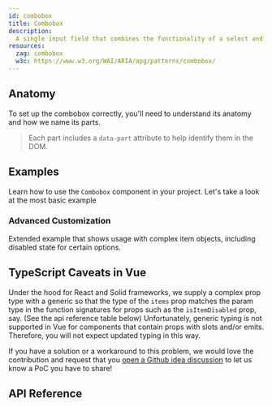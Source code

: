 ```yaml
---
id: combobox
title: Combobox
description:
  A single input field that combines the functionality of a select and input.
resources:
  zag: combobox
  w3c: https://www.w3.org/WAI/ARIA/apg/patterns/combobox/
---
```


<ComponentPreview />

## Anatomy

To set up the combobox correctly, you'll need to understand its anatomy and how
we name its parts.

> Each part includes a `data-part` attribute to help identify them in the DOM.

<Anatomy id="combobox" />

## Examples

Learn how to use the `Combobox` component in your project. Let's take a look at
the most basic example

<Story id="Basic" />

### Advanced Customization

Extended example that shows usage with complex item objects, including disabled
state for certain options.

<Story id="Advanced" />

## TypeScript Caveats in Vue

Under the hood for React and Solid frameworks, we supply a complex prop type
with a generic so that the type of the `items` prop matches the param type in
the function signatures for props such as the `isItemDisabled` prop, say. (See
the api reference table below) Unfortunately, generic typing is not supported in
Vue for components that contain props with slots and/or emits. Therefore, you
will not expect updated typing in this way.

If you have a solution or a workaround to this problem, we would love the
contribution and request that you
[open a Github idea discussion](https://github.com/chakra-ui/ark/discussions/new?category=ideas)
to let us know a PoC you have to share!

## API Reference

<ComponentTypes id="combobox" />
